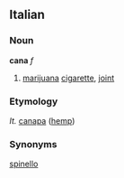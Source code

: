 ==Italian==
===Noun===
'''cana''' ''f''
#[[marijuana]] [[cigarette]], [[joint]]

===Etymology===
''It.'' [[canapa]] ([[hemp]]) 

===Synonyms===
[[spinello]]
